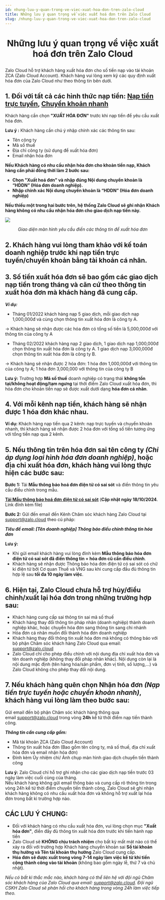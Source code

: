 ```yaml
---
id: nhung-luu-y-quan-trong-ve-viec-xuat-hoa-don-tren-zalo-cloud
title: Những lưu ý quan trọng về việc xuất hoá đơn trên Zalo Cloud
slug: /nhung-luu-y-quan-trong-ve-viec-xuat-hoa-don-tren-zalo-cloud
---
```


# <p align="center">Những lưu ý quan trọng về việc xuất hoá đơn trên Zalo Cloud</p>

Zalo Cloud hỗ trợ khách hàng xuất hóa đơn cho số tiền nạp vào tài khoản ZCA (Zalo Cloud Account). Khách hàng vui lòng xem kỹ các quy định xuất hóa đơn của Zalo Cloud như theo thông tin bên dưới.

## 1. Đối với tất cả các hình thức nạp tiền: [**Nạp tiền trực tuyến**](https://zalo.cloud/blog/huong-dan-nap-tien-vao-zalo-cloud-account-bang-phuong-thuc-nap-truc-tuyen/8bujyrzbeg498j8jw4)**,** [**Chuyển khoản nhanh**](https://zalo.cloud/blog/huong-dan-nap-tien-vao-zca-bang-phuong-thuc-chuyen-khoan-nhanh/wkugnnbdeezmjpnz4w)

Khách hàng cần chọn **"XUẤT HÓA ĐƠN"** trước khi nạp tiền để yêu cầu xuất hóa đơn.

**Lưu ý :** Khách hàng cần chú ý nhập chính xác các thông tin sau:

- Tên công ty
- Mã số thuế
- Địa chỉ công ty (sử dụng để xuất hóa đơn)
- Email nhận hóa đơn

**Nếu Khách hàng có nhu cầu nhận hóa đơn cho khoản tiền nạp, Khách hàng cần phải đồng thời làm 2 bước sau:**

- **Chọn "Xuất hoá đơn" và nhập đúng Nội dung chuyển khoản là “HDDN” (Hóa đơn doanh nghiệp).**
- **Nhập chính xác Nội dung chuyển khoản là “HDDN” (Hóa đơn doanh nghiệp)**

**Nếu thiếu một trong hai bước trên, hệ thống Zalo Cloud sẽ ghi nhận Khách hàng không có nhu cầu nhận hóa đơn cho giao dịch nạp tiền này.**

<p style={{ textAlign: "center" }}>
  <img src="https://stc-oa.zdn.vn/uploads/5630cdb5b02cf9dc09d97fe724f1a47b.jpg" />
</p>

_<p align="center">Giao diện màn hình yêu cầu điền các thông tin để xuất hóa đơn</p>_

## 2. Khách hàng vui lòng tham khảo với kế toán doanh nghiệp trước khi nạp tiền trực tuyến/chuyển khoản bằng tài khoản cá nhân.

## 3. Số tiền xuất hóa đơn sẽ bao gồm các giao dịch nạp tiền trong tháng và căn cứ theo thông tin xuất hóa đơn mà khách hàng đã cung cấp.

_**Ví dụ:**_

- Tháng 01/2022 khách hàng nạp 5 giao dịch, mỗi giao dịch nạp 1,000,000đ và cùng chọn thông tin xuất hóa đơn là công ty A.

→ Khách hàng sẽ nhận được các hóa đơn có tổng số tiền là 5,000,000đ với thông tin của công ty A

- Tháng 02/2022 khách hàng nạp 2 giao dịch, 1 giao dịch nạp 1,000,000đ chọn thông tin xuất hóa đơn là công ty A. 1 giao dịch nạp 3,000,000đ chọn thông tin xuất hóa đơn là công ty B.

→ Khách hàng sẽ nhận được 2 hóa đơn: 1 hóa đơn 1,000,000đ với thông tin của công ty A; 1 hóa đơn 3,000,000 với thông tin của công ty B

**Lưu ý:** Trường hợp **Mã số thuế** doanh nghiệp có trạng thái **không tồn tại/không hoạt động/tạm ngưng** tại thời điểm Zalo Cloud xuất hóa đơn, thì hóa đơn cho khoản tiền nạp sẽ được xuất dưới dạng **hóa đơn cá nhân**.

## 4. Với mỗi kênh nạp tiền, khách hàng sẽ nhận được 1 hóa đơn khác nhau.

**Ví dụ:** Khách hàng nạp tiền qua 2 kênh: nạp trực tuyến và chuyển khoản nhanh, thì khách hàng sẽ nhận được 2 hóa đơn với tổng số tiền tương ứng với tổng tiền nạp qua 2 kênh.

## 5. Nếu thông tin trên hóa đơn sai tên công ty _**(Chỉ áp dụng loại hình hóa đơn doanh nghiệp)**_**, hoặc địa chỉ xuất hóa đơn, khách hàng vui lòng thực hiện các bước sau:**

**Bước 1:** Tải **Mẫu thông báo hoá đơn điện tử có sai sót** và điền thông tin yêu cầu điều chỉnh trong mẫu.

[**Tải Mẫu thông báo hoá đơn điện tử có sai sót**](https://adtima.my.salesforce.com/sfc/p/#2w000002llxF/a/A70000002YxQ/eV8W2RY0Kyr0NdGao0_hmnLJz7wawtpFdpAhEK.9EBw) (**Cập nhật ngày 18/10/2024**. Link đính kèm file)

**Bước 2:** Gửi đến email đến Kênh Chăm sóc khách hàng Zalo Cloud tại support@zalo.cloud theo cú pháp:

***Tiêu đề email: [Tên doanh nghiệp] Thông báo điều chỉnh thông tin hóa đơn***

**Lưu ý:** 

* Khi gửi email khách hàng vui lòng đính kèm **Mẫu thông báo hóa đơn điện tử có sai sót đã điền thông tin + hóa đơn cũ cần điều chỉnh**.
* Khách hàng sẽ nhận được Thông báo hóa đơn điện tử có sai sót có chữ kí điện tử bởi Cơ quan Thuế và VNG sau khi cung cấp đầu đủ thông tin hợp lệ sau **tối đa 10 ngày làm việc**.


## 6. Hiện tại, Zalo Cloud chưa hỗ trợ hủy/điều chỉnh/xuất lại hóa đơn trong những trường hợp sau:

- Khách hàng cung cấp sai thông tin sai mã số thuế
- Khách hàng thay đổi thông tin pháp nhân (doanh nghiệp) thành doanh nghiệp khác, hoặc chuyển hóa đơn sang thông tin sang chi nhánh
- Hóa đơn cá nhân muốn đổi thành hóa đơn doanh nghiệp
- Khách hàng thay đổi thông tin xuất hóa đơn mà không có thông báo với bộ phận Chăm sóc khách hàng Zalo Cloud qua email: [support@zalo.cloud](mailto:support@zalo.cloud)
- Zalo Cloud chỉ cho phép điều chỉnh với nội dung địa chỉ xuất hóa đơn và tên doanh nghiệp (không thay đổi pháp nhân khác). Nội dung còn lại là nội dung mặc định (tên hàng hóa/sản phẩm, đơn vị tính, số lượng,...) và Zalo Cloud không cho phép thay đổi nội dung.

## 7. Nếu khách hàng quên chọn Nhận hóa đơn _**(Nạp tiền trực tuyến hoặc chuyển khoản nhanh)**_, khách hàng vui lòng làm theo bước sau:

Gửi email đến bộ phận Chăm sóc khách hàng thông qua email [support@zalo.cloud](mailto:support@zalo.cloud) trong vòng **24h** kể từ thời điểm nạp tiền thành công.

_**Thông tin cần cung cấp gồm:**_

- Mã tài khoản ZCA (Zalo Cloud Account)
- Thông tin xuất hóa đơn (Bao gồm tên công ty, mã số thuế, địa chỉ xuất hóa đơn và email nhận hóa đơn)
- Đính kèm Ủy nhiệm chi/ Ảnh chụp màn hình giao dịch chuyển tiền thành công

**Lưu ý:** Zalo Cloud chỉ hỗ trợ ghi nhận cho các giao dịch nạp tiền trước 03 ngày làm việc cuối cùng của tháng.  
Nếu khách hàng không gửi email thông báo và cung cấp rõ thông tin trong vòng 24h kể từ thời điểm chuyển tiền thành công, Zalo Cloud sẽ ghi nhận khách hàng không có nhu cầu xuất hóa đơn và không hỗ trợ xuất lại hóa đơn trong bất kì trường hợp nào.

## CÁC LƯU Ý CHUNG:

- Đối với khách hàng có nhu cầu xuất hóa đơn, vui lòng chọn mục **"Xuất hóa đơn"**, điền đầy đủ thông tin xuất hóa đơn trước khi tiến hành nạp tiền
- Zalo Cloud sẽ **KHÔNG chịu trách nhiệm** cho bất kỳ mất mát nào có thể xảy ra đối với trường hợp Khách hàng chuyển khoản sai **Số tài khoản thụ hưởng và Tên tài khoản thụ hưởng** Zalo Cloud cung cấp.
- **Hóa đơn sẽ được xuất trong vòng 7-14 ngày làm việc kể từ khi tiền cộng thành công vào tài khoản** (không bao gồm ngày lễ, thứ 7 và chủ nhật).

_Nếu có bất kì thắc mắc nào, khách hàng có thể liên hệ với đội ngũ Chăm sóc khách hàng của Zalo Cloud qua email:_ [_support@zalo.cloud_](mailto:support@zalo.cloud)_. Đội ngũ CSKH Zalo Cloud sẽ phản hồi cho khách hàng trong vòng 24h làm việc tiếp theo._
